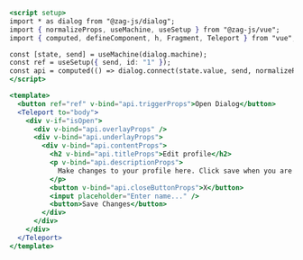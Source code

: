 ```jsx
<script setup>
import * as dialog from "@zag-js/dialog";
import { normalizeProps, useMachine, useSetup } from "@zag-js/vue";
import { computed, defineComponent, h, Fragment, Teleport } from "vue";

const [state, send] = useMachine(dialog.machine);
const ref = useSetup({ send, id: "1" });
const api = computed(() => dialog.connect(state.value, send, normalizeProps));
</script>

<template>
  <button ref="ref" v-bind="api.triggerProps">Open Dialog</button>
  <Teleport to="body">
    <div v-if="isOpen">
      <div v-bind="api.overlayProps" />
      <div v-bind="api.underlayProps">
        <div v-bind="api.contentProps">
          <h2 v-bind="api.titleProps">Edit profile</h2>
          <p v-bind="api.descriptionProps">
            Make changes to your profile here. Click save when you are done.
          </p>
          <button v-bind="api.closeButtonProps">X</button>
          <input placeholder="Enter name..." />
          <button>Save Changes</button>
        </div>
      </div>
    </div>
  </Teleport>
</template>
```

